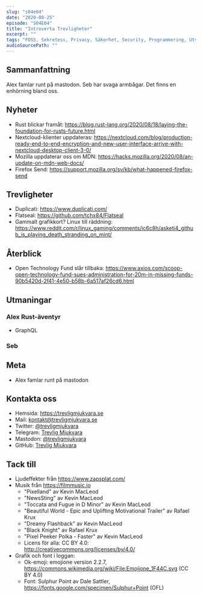 ```yaml
---
slug: "s04e04"
date: "2020-08-25"
episode: "S04E04"
title: "Introverta Trevligheter"
excerpt: "" 
tags: "FOSS, Sekretess, Privacy, Säkerhet, Security, Programmering, Utveckling, RaspberryPi, Mjukvara, PinePhone, Technology, Linux, Open Source, git, vim, Mastodon"
audioSourcePath: ""
---
```


## Sammanfattning
Alex famlar runt på mastodon. Seb har svaga armbågar. Det finns en enhörning bland oss. 

## Nyheter
- Rust blickar framåt: https://blog.rust-lang.org/2020/08/18/laying-the-foundation-for-rusts-future.html
- Nextcloud-klienter uppdateras: https://nextcloud.com/blog/production-ready-end-to-end-encryption-and-new-user-interface-arrive-with-nextcloud-desktop-client-3-0/
- Mozilla uppdaterar oss om MDN: https://hacks.mozilla.org/2020/08/an-update-on-mdn-web-docs/
- Firefox Send: https://support.mozilla.org/sv/kb/what-happened-firefox-send

## Trevligheter
- Duplicati: https://www.duplicati.com/ 
- Flatseal: https://github.com/tchx84/Flatseal
- Gammalt grafikkort? Linux till räddning: https://www.reddit.com/r/linux_gaming/comments/ic6c8h/asketi4_github_is_playing_death_stranding_on_mint/

## Återblick
- Open Technology Fund slår tillbaka: https://www.axios.com/scoop-open-technology-fund-sues-administration-for-20m-in-missing-funds-90b5420d-2f41-4e50-b58b-6a517af26cd6.html 

## Utmaningar
### Alex Rust-äventyr
- GraphQL 

### Seb

## Meta
- Alex famlar runt på mastodon

## Kontakta oss
- Hemsida: https://trevligmjukvara.se
- Mail: kontakt@trevligmjukvara.se
- Twitter: [@trevligmjukvara](https://twitter.com/trevligmjukvara)
- Telegram: [Trevlig Mjukvara](https://t.me/trevligmjukvara)
- Mastodon: [@trevligmjukvara](https://mastodon.linuxkompis.se/@trevligmjukvara)
- GitHub: [Trevlig Mjukvara](https://github.com/trevligmjukvara)

## Tack till
- Ljudeffekter från https://www.zapsplat.com/
- Musik från https://filmmusic.io
  - "Pixelland" av Kevin MacLeod
  - "NewsSting" av Kevin MacLeod
  - "Toccata and Fugue in D Minor" av Kevin MacLeod
  - "Beautiful World - Epic and Uplifting Motivational Trailer" av Rafael Krux
  - "Dreamy Flashback" av Kevin MacLeod
  - "Black Knight" av Rafael Krux
  - "Pixel Peeker Polka - Faster" av Kevin MacLeod
  - Licens för alla: CC BY 4.0: http://creativecommons.org/licenses/by/4.0/
- Grafik och font i loggan:
  - Ok-emoji: emojione version 2.2.7, https://commons.wikimedia.org/wiki/File:Emojione_1F44C.svg (CC BY 4.0)
  - Font: Sulphur Point av Dale Sattler, https://fonts.google.com/specimen/Sulphur+Point (OFL)
